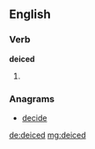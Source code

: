 ==English==

===Verb===
'''deiced'''

# {{past of|deice}}

===Anagrams===
* [[decide#English|decide]]

[[de:deiced]]
[[mg:deiced]]